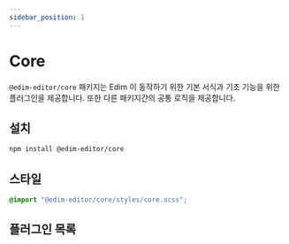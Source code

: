 ```yaml
---
sidebar_position: 1
---
```


# Core 

`@edim-editor/core` 패키지는 Edim 이 동작하기 위한 기본 서식과 기초 기능을 위한 플러그인을 제공합니다. 또한 다른 패키지간의 공통 로직을 제공합니다.

## 설치

```bash
npm install @edim-editor/core
```

## 스타일

```css title="src/index.scss"
@import "@edim-editor/core/styles/core.scss";
```

## 플러그인 목록

